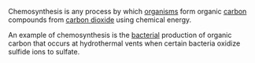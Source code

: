 Chemosynthesis is any process by which [[organism]]s form organic [[carbon]] compounds from [[w:carbon dioxide|carbon dioxide]] using chemical energy.

An example of chemosynthesis is the [[bacteria]]l production of organic carbon that occurs at hydrothermal vents when certain bacteria oxidize sulfide ions to sulfate.